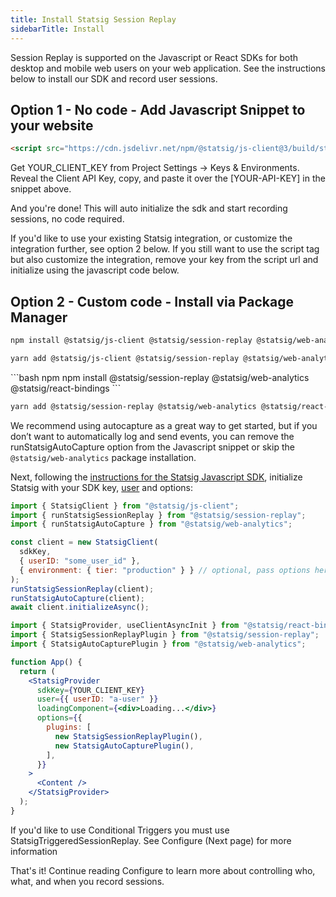 ```yaml
---
title: Install Statsig Session Replay
sidebarTitle: Install
---
```


Session Replay is supported on the Javascript or React SDKs for both desktop and mobile web users on your web application. See the instructions below to install our SDK and record user sessions.

## Option 1 - No code - Add Javascript Snippet to your website

```html
<script src="https://cdn.jsdelivr.net/npm/@statsig/js-client@3/build/statsig-js-client+session-replay+web-analytics.min.js?apikey=[YOUR_CLIENT_KEY]"></script>
```

Get YOUR_CLIENT_KEY from Project Settings -> Keys & Environments. Reveal the Client API Key, copy, and paste it over the [YOUR-API-KEY] in the snippet above.

And you're done! This will auto initialize the sdk and start recording sessions, no code required.

<Info>
If you'd like to use your existing Statsig integration, or customize the integration further, see option 2 below. If you still want to use the script tag but also customize the integration, remove your key from the script url and initialize using the javascript code below.
</Info>

## Option 2 - Custom code - Install via Package Manager

<Tabs>
  <Tab title="Javascript" icon="js">

<CodeGroup>

```bash npm
npm install @statsig/js-client @statsig/session-replay @statsig/web-analytics
```

```bash yarn
yarn add @statsig/js-client @statsig/session-replay @statsig/web-analytics
```
</CodeGroup>

  </Tab>
  <Tab title="React" icon="react">


<CodeGroup>
```bash npm
npm install @statsig/session-replay @statsig/web-analytics @statsig/react-bindings
```

```bash yarn
yarn add @statsig/session-replay @statsig/web-analytics @statsig/react-bindings
```
</CodeGroup>

  </Tab>
</Tabs>

We recommend using autocapture as a great way to get started, but if you don’t want to automatically log and send events, you can remove the runStatsigAutoCapture option from the Javascript snippet or skip the `@statsig/web-analytics` package installation.

Next, following the [instructions for the Statsig Javascript SDK](/client/javascript-sdk), initialize Statsig with your SDK key, [user](/concepts/user) and options:

<Tabs>
  <Tab title="Javascript" icon="js">

```jsx
import { StatsigClient } from "@statsig/js-client";
import { runStatsigSessionReplay } from "@statsig/session-replay";
import { runStatsigAutoCapture } from "@statsig/web-analytics";

const client = new StatsigClient(
  sdkKey,
  { userID: "some_user_id" },
  { environment: { tier: "production" } } // optional, pass options here if needed
);
runStatsigSessionReplay(client);
runStatsigAutoCapture(client);
await client.initializeAsync();
```

  </Tab>
  <Tab title="React" icon="react">

```jsx
import { StatsigProvider, useClientAsyncInit } from "@statsig/react-bindings";
import { StatsigSessionReplayPlugin } from "@statsig/session-replay";
import { StatsigAutoCapturePlugin } from "@statsig/web-analytics";

function App() {
  return (
    <StatsigProvider
      sdkKey={YOUR_CLIENT_KEY}
      user={{ userID: "a-user" }}
      loadingComponent={<div>Loading...</div>}
      options={{
        plugins: [
          new StatsigSessionReplayPlugin(),
          new StatsigAutoCapturePlugin(),
        ],
      }}
    >
      <Content />
    </StatsigProvider>
  );
}
```

  </Tab>
</Tabs>

<Info>
If you'd like to use Conditional Triggers you must use StatsigTriggeredSessionReplay. See Configure (Next page) for more information
</Info>

That's it! Continue reading Configure to learn more about controlling who, what, and when you record sessions.
